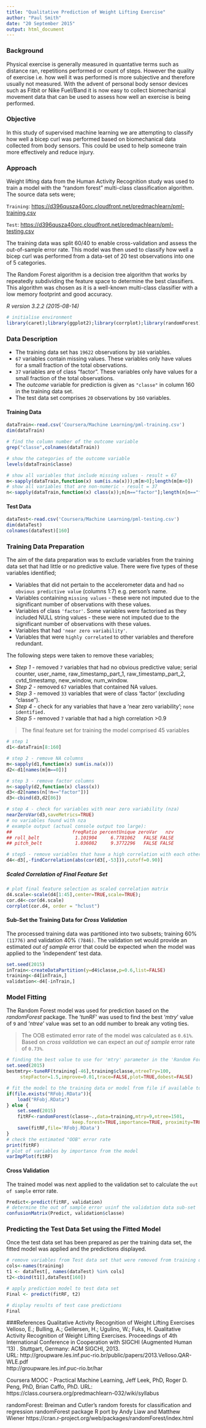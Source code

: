 ```yaml
---
title: "Qualitative Prediction of Weight Lifting Exercise"
author: "Paul Smith"
date: "20 September 2015"
output: html_document
---
```



### Background

Physical exercise is generally measured in quantative terms such as distance ran, repetitions performed or count of steps. However the quality of exercise i.e. how well it was performed is more subjective and therefore usually not measured.
With the advent of personal body sensor devices such as Fitbit or Nike Fuel/Band it is now easy to collect biomechanical movement data that can be used to assess how well an exercise is being performed. 

### Objective

In this study of supervised machine learning we are attempting to classify how well a bicep curl was performed based on biomechanical data collected from body sensors. This could be used to help someone train more effectively and reduce injury.

### Approach

Weight lifting data from the Human Activity Recognition study was used to train a model with the "random forest" multi-class classification algorithm. The source data sets were;

`Training`: <https://d396qusza40orc.cloudfront.net/predmachlearn/pml-training.csv> 

`Test`: <https://d396qusza40orc.cloudfront.net/predmachlearn/pml-testing.csv>

The training data was split 60/40 to enable cross-validation and assess the out-of-sample error rate. This model was then used to classify how well a bicep curl was performed from a data-set of 20 test observations into one of 5 categories.

The Random Forest algorithm is a decision tree algorithm that works by repeatedly subdividing the feature space to determine the best classifiers. This algorithm was chosen as it is a well-known multi-class classifier with a low memory footprint and good accuracy.

*R version 3.2.2 (2015-08-14)*

```r
# initialise environment
library(caret);library(ggplot2);library(corrplot);library(randomForest)
```

### Data Description

* The training data set has `19622` observations by `160` variables.
* `67` variables contain missing values. These variables only have values for a small fraction of the total observations.
* `37` variables are of class "factor". These variables only have values for a small fraction of the total observations. 
* The *outcome* variable for prediction is given as `"classe"` in column 160 in the training data set.
* The test data set comprises `20` observations by `160` variables.

#### Training Data
```r
dataTrain<-read.csv('Coursera/Machine Learning/pml-training.csv')
dim(dataTrain)

# find the column number of the outcome variable
grep("classe",colnames(dataTrain))

# show the categories of the outcome variable
levels(dataTrain$classe)
```


```r
# show all variables that include missing values - result = 67
m<-sapply(dataTrain,function(x) sum(is.na(x)));m[m>0];length(m[m>0])
# show all variables that are non-numeric - result = 37
n<-sapply(dataTrain,function(x) class(x));n[n=="factor"];length(n[n=="factor"])
```

#### Test Data
```r
dataTest<-read.csv('Coursera/Machine Learning/pml-testing.csv')
dim(dataTest)
colnames(dataTest)[160]
```

### Training Data Preparation

The aim of the data preparation was to exclude variables from the training data set that had little or no predictive value. There were five types of these variables identified;

* Variables that did not pertain to the accelerometer data and had `no obvious predictive value` (columns 1:7) e.g. person's name.
*  Variables containing `missing values` - these were not imputed due to the significant number of observations with these values.
* Variables of class `'factor'`. Some variables were factorised as they included NULL string values - these were not imputed due to the significant number of observations with these values.
* Variables that had `'near zero variability'`.
* Variables that were `highly correlated` to other variables and therefore redundant.

The following steps were taken to remove these variables;

* *Step 1* - removed `7` variables that had no obvious predictive value; serial counter, user_name, raw_timestamp_part_1, raw_timestamp_part_2, cvtd_timestamp, new_window, num_window.
* *Step 2* - removed `67` variables that contained NA values.
* *Step 3* - removed `33` variables that were of class 'factor' (excluding "classe").
* *Step 4* - check for any variables that have a 'near zero variability'; `none identified.`
* *Step 5* - removed `7` variable that had a high correlation >0.9

>The final feature set for training the model comprised 45 variables

```r
# step 1
d1<-dataTrain[8:160]

# step 2 - remove NA columns
m<-sapply(d1,function(x) sum(is.na(x)))
d2<-d1[names(m[m==0])]

# step 3 - remove factor columns
n<-sapply(d2,function(x) class(x))
d3<-d2[names(n[!n=="factor"])]
d3<-cbind(d3,d2[86])
```

```r
# step 4 - check for variables with near zero variability (nza)
nearZeroVar(d3,saveMetrics=TRUE)
# no variables found with nza
# example output (actual console output too large):
##                      freqRatio percentUnique zeroVar   nzv
## roll_belt             1.101904     6.7781062   FALSE FALSE
## pitch_belt            1.036082     9.3772296   FALSE FALSE
```

```r
# step5 - remove variables that have a high correlation with each other 
d4<-d3[,-findCorrelation(abs(cor(d3[,-53])),cutoff=0.90)]
```

##### Scaled Correlation of Final Feature Set
```r
# plot final feature selection as scaled correlation matrix
d4.scale<-scale(d4[1:45],center=TRUE,scale=TRUE);
cor.d4<-cor(d4.scale)
corrplot(cor.d4, order = "hclust")
```

#### Sub-Set the Training Data for *Cross Validation*
The processed training data was partitioned into two subsets; training 60% `(11776)` and validation 40% `(7846)`. The validation set would provide an estimated  *out of sample* error that could be expected when the model was applied to the 'independent' test data.
```r
set.seed(2015)
inTrain<-createDataPartition(y=d4$classe,p=0.6,list=FALSE)
training<-d4[inTrain,]
validation<-d4[-inTrain,]
```

### Model Fitting
The Random Forest model was used for prediction based on the *randomForest* package.
The '*tunRF*' was used to find the best '*mtry*' value of `9` and '*ntree*' value was set to an odd number to break any voting ties.

> The OOB estimated error rate of the model was calculated as `0.61%`.  
> Based on *cross vaildation* we can expect an *out of sample* error rate of `0.73%`.

```r
# finding the best value to use for 'mtry' parameter in the 'Random Forest'
set.seed(2015)
bestmtry<-tuneRF(training[-46],training$classe,ntreeTry=100, 
     stepFactor=1.5,improve=0.01,trace=FALSE,plot=TRUE,dobest=FALSE)
```

```r
# fit the model to the training data or model from file if available to save recalculating
if(file.exists("RFobj.RData")){
    load("RFobj.RData")
} else {
    set.seed(2015)
    fitRF<-randomForest(classe~.,data=training,mtry=9,ntree=1501,
                        keep.forest=TRUE,importance=TRUE, proximity=TRUE)
    save(fitRF,file='RFobj.RData')
}
# check the estimated "OOB" error rate
print(fitRF)
# plot of variables by importance from the model
varImpPlot(fitRF)
```

#### Cross Validation
The trained model was next applied to the validation set to calculate the `out of sample` error rate.
```r
Predict<-predict(fitRF, validation)
# determine the out of sample error usinf the validation data sub-set
confusionMatrix(Predict, validation$classe)
```

### Predicting the Test Data Set using the Fitted Model
Once the test data set has been prepared as per the training data set, the fitted model was applied and the predictions displayed.

```r
# remove variables from Test data set that were removed from training data aset
cols<-names(training)
t1 <- dataTest[, names(dataTest) %in% cols]
t2<-cbind(t1[],dataTest[160])

# apply prediction model to test data set
Final <- predict(fitRF, t2)

# display results of test case predictions
Final
```


###References
Qualitative Activity Recognition of Weight Lifting Exercises
Velloso, E.; Bulling, A.; Gellersen, H.; Ugulino, W.; Fuks, H. Qualitative Activity Recognition of Weight Lifting Exercises. Proceedings of 4th International Conference in Cooperation with SIGCHI (Augmented Human '13) . Stuttgart, Germany: ACM SIGCHI, 2013.  
URL: http://groupware.les.inf.puc-rio.br/public/papers/2013.Velloso.QAR-WLE.pdf  
http://groupware.les.inf.puc-rio.br/har

Coursera MOOC - Practical Machine Learning, Jeff Leek, PhD, Roger D. Peng, PhD, Brian Caffo, PhD. URL: https://class.coursera.org/predmachlearn-032/wiki/syllabus

randomForest: Breiman and Cutler's random forests for classification and regression
randomForest package R port by Andy Liaw and Matthew Wiener 
https://cran.r-project.org/web/packages/randomForest/index.html

